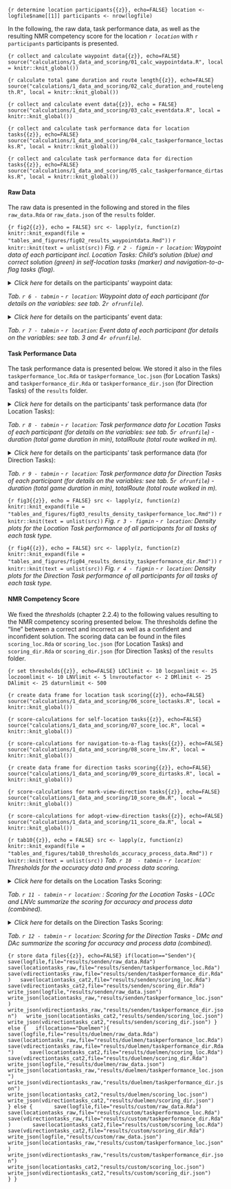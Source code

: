 ```{r determine location participants{{z}}, echo=FALSE}
location <- logfile$name[[1]]
participants <- nrow(logfile)
```

In the following, the raw data, task performance data, as well as the resulting NMR competency score for the location _`r location`_ with `r participants` participants is presented.

```{r collect and calculate waypoint data{{z}}, echo=FALSE}
source("calculations/1_data_and_scoring/01_calc_waypointdata.R", local = knitr::knit_global())
```

```{r calculate total game duration and route length{{z}}, echo=FALSE}
source("calculations/1_data_and_scoring/02_calc_duration_and_routelength.R", local = knitr::knit_global())
```

```{r collect and calculate event data{{z}}, echo = FALSE}
source("calculations/1_data_and_scoring/03_calc_eventdata.R", local = knitr::knit_global())
```

```{r collect and calculate task performance data for location tasks{{z}}, echo=FALSE}
source("calculations/1_data_and_scoring/04_calc_taskperformance_loctasks.R", local = knitr::knit_global())
```

```{r collect and calculate task performance data for direction tasks{{z}}, echo=FALSE}
source("calculations/1_data_and_scoring/05_calc_taskperformance_dirtasks.R", local = knitr::knit_global())
```

#### Raw Data

The raw data is presented in the following and stored in the files `raw_data.Rda` or `raw_data.json` of the `results` folder.

```{r fig2{{z}}, echo = FALSE}
src <- lapply(z, function(z) knitr::knit_expand(file = "tables_and_figures/fig02_results_waypointdata.Rmd"))
```
`r knitr::knit(text = unlist(src))`
_Fig. `r 2 - figmin` - `r location`: Waypoint data of each participant incl. Location Tasks: Child's solution (blue) and correct solution (green) in self-location tasks (marker) and navigation-to-a-flag tasks (flag)._

<details>
  <summary>_Click here_ for details on the participants' waypoint data:</summary>
  <p style="padding: 4px; margin: 0; box-shadow: 1px 1px 1px 1px #bbbbbb;">
```{r tab6{{z}}, echo = FALSE}
src <- lapply(z, function(z) knitr::knit_expand(file = "tables_and_figures/tab06_results_waypointdata.Rmd"))
```
`r knitr::knit(text = unlist(src))`
</details>
_Tab. `r 6 - tabmin` - `r location`: Waypoint data of each participant (for details on the variables: see tab. 2`r ofrunfile`)._

<details>
  <summary>_Click here_ for details on the participants' event data:</summary>
  <p style="padding: 4px; margin: 0; box-shadow: 1px 1px 1px 1px #bbbbbb;">
```{r tab7{{z}}, echo = FALSE}
src <- lapply(z, function(z) knitr::knit_expand(file = "tables_and_figures/tab07_results_eventdata.Rmd"))
```
`r knitr::knit(text = unlist(src))`
</details>
_Tab. `r 7 - tabmin` - `r location`: Event data of each participant (for details on the variables: see tab. 3 and 4`r ofrunfile`)._

#### Task Performance Data

The task performance data is presented below. We stored it also in the files `taskperformance_loc.Rda` or `taskperformance_loc.json` (for Location Tasks) and `taskperformance_dir.Rda` or `taskperformance_dir.json` (for Direction Tasks) of the `results` folder.

<details>
  <summary>_Click here_ for details on the participants' task performance data (for Location Tasks):</summary>
  <p style="padding: 4px; margin: 0; box-shadow: 1px 1px 1px 1px #bbbbbb;">
```{r tab8{{z}}, echo = FALSE}
src <- lapply(z, function(z) knitr::knit_expand(file = "tables_and_figures/tab08_results_taskperformance_loc.Rmd"))
```
`r knitr::knit(text = unlist(src))`
</details>
_Tab. `r 8 - tabmin` - `r location`: Task performance data for Location Tasks of each participant (for details on the variables: see tab. 5`r ofrunfile`) - duration (total game duration in min), totalRoute (total route walked in m)._

<details>
  <summary>_Click here_ for details on the participants' task performance data (for Direction Tasks):</summary>
  <p style="padding: 4px; margin: 0; box-shadow: 1px 1px 1px 1px #bbbbbb;">
```{r tab9{{z}}, echo = FALSE}
src <- lapply(z, function(z) knitr::knit_expand(file = "tables_and_figures/tab09_results_taskperformance_dir.Rmd"))
```
`r knitr::knit(text = unlist(src))`
</details>
_Tab. `r 9 - tabmin` - `r location`: Task performance data for Direction Tasks of each participant (for details on the variables: see tab. 5`r ofrunfile`) - duration (total game duration in min), totalRoute (total route walked in m)._

```{r fig3{{z}}, echo = FALSE}
src <- lapply(z, function(z) knitr::knit_expand(file = "tables_and_figures/fig03_results_density_taskperformance_loc.Rmd"))
```
`r knitr::knit(text = unlist(src))`
_Fig. `r 3 - figmin` - `r location`: Density plots for the Location Task performance of all participants for all tasks of each task type._

```{r fig4{{z}}, echo = FALSE}
src <- lapply(z, function(z) knitr::knit_expand(file = "tables_and_figures/fig04_results_density_taskperformance_dir.Rmd"))
```
`r knitr::knit(text = unlist(src))`
_Fig. `r 4 - figmin` - `r location`: Density plots for the Direction Task performance of all participants for all tasks of each task type._

#### NMR Competency Score

We fixed the _thresholds_ (chapter 2.2.4) to the following values resulting to the NMR competency scoring presented below. The thresholds define the "line" between a correct and incorrect as well as a confident and inconfident solution. The scoring data can be found in the files `scoring_loc.Rda` or `scoring_loc.json` (for Location Tasks) and `scoring_dir.Rda` or `scoring_dir.json` (for Direction Tasks) of the `results` folder.

```{r set thresholds{{z}}, echo=FALSE}
LOClimit <- 10
locpanlimit <- 25
loczoomlimit <- 10
LNVlimit <- 5
lnvroutefactor <- 2
DMlimit <- 25
DAlimit <- 25
daturnlimit <- 500
```

```{r create data frame for location task scoring{{z}}, echo=FALSE}
source("calculations/1_data_and_scoring/06_score_loctasks.R", local = knitr::knit_global())
```

```{r score-calculations for self-location tasks{{z}}, echo=FALSE}
source("calculations/1_data_and_scoring/07_score_loc.R", local = knitr::knit_global())
```

```{r score-calculations for navigation-to-a-flag tasks{{z}}, echo=FALSE}
source("calculations/1_data_and_scoring/08_score_lnv.R", local = knitr::knit_global())
```

```{r create data frame for direction tasks scoring{{z}}, echo=FALSE}
source("calculations/1_data_and_scoring/09_score_dirtasks.R", local = knitr::knit_global())
```

```{r score-calculations for mark-view-direction tasks{{z}}, echo=FALSE}
source("calculations/1_data_and_scoring/10_score_dm.R", local = knitr::knit_global())
```

```{r score-calculations for adopt-view-direction tasks{{z}}, echo=FALSE}
source("calculations/1_data_and_scoring/11_score_da.R", local = knitr::knit_global())
```

```{r tab10{{z}}, echo = FALSE}
src <- lapply(z, function(z) knitr::knit_expand(file = "tables_and_figures/tab10_thresholds_accuracy_process_data.Rmd"))
```
`r knitr::knit(text = unlist(src))`
_Tab. `r 10  - tabmin` - `r location`: Thresholds for the accuracy data and process data scoring._

<details>
  <summary>_Click here_ for details on the Location Tasks Scoring:</summary>
```{r tab11{{z}}, echo = FALSE}
src <- lapply(z, function(z) knitr::knit_expand(file = "tables_and_figures/tab11_results_scoring_loc.Rmd"))
```
`r knitr::knit(text = unlist(src))`
</details>
_Tab. `r 11 - tabmin` - `r location`: : Scoring for the Location Tasks - LOCc and LNVc summarize the scoring for accuracy and process data (combined)._

<details>
  <summary>_Click here_ for details on the Direction Tasks Scoring:</summary>
```{r tab12{{z}}, echo = FALSE}
src <- lapply(z, function(z) knitr::knit_expand(file = "tables_and_figures/tab12_results_scoring_dir.Rmd"))
```
`r knitr::knit(text = unlist(src))`
</details>
_Tab. `r 12 - tabmin` - `r location`: Scoring for the Direction Tasks - DMc and DAc summarize the scoring for accuracy and process data (combined)._


<!-- Store Data -->

```{r store data files{{z}}, echo=FALSE}
if(location=="Senden"){
  save(logfile,file="results/senden/raw_data.Rda")
  save(locationtasks_raw,file="results/senden/taskperformance_loc.Rda")
  save(vdirectiontasks_raw,file="results/senden/taskperformance_dir.Rda")
  save(locationtasks_cat2,file="results/senden/scoring_loc.Rda")
  save(vdirectiontasks_cat2,file="results/senden/scoring_dir.Rda")
  write_json(logfile,"results/senden/raw_data.json")
  write_json(locationtasks_raw,"results/senden/taskperformance_loc.json")
  write_json(vdirectiontasks_raw,"results/senden/taskperformance_dir.json")
  write_json(locationtasks_cat2,"results/senden/scoring_loc.json")
  write_json(vdirectiontasks_cat2,"results/senden/scoring_dir.json")
} else {
  if(location=="Duelmen"){
    save(logfile,file="results/duelmen/raw_data.Rda")
    save(locationtasks_raw,file="results/duelmen/taskperformance_loc.Rda")
    save(vdirectiontasks_raw,file="results/duelmen/taskperformance_dir.Rda")
    save(locationtasks_cat2,file="results/duelmen/scoring_loc.Rda")
    save(vdirectiontasks_cat2,file="results/duelmen/scoring_dir.Rda")
    write_json(logfile,"results/duelmen/raw_data.json")
    write_json(locationtasks_raw,"results/duelmen/taskperformance_loc.json")
    write_json(vdirectiontasks_raw,"results/duelmen/taskperformance_dir.json")
    write_json(locationtasks_cat2,"results/duelmen/scoring_loc.json")
    write_json(vdirectiontasks_cat2,"results/duelmen/scoring_dir.json")
  } else {
      save(logfile,file="results/custom/raw_data.Rda")
      save(locationtasks_raw,file="results/custom/taskperformance_loc.Rda")
      save(vdirectiontasks_raw,file="results/custom/taskperformance_dir.Rda")
      save(locationtasks_cat2,file="results/custom/scoring_loc.Rda")
      save(vdirectiontasks_cat2,file="results/custom/scoring_dir.Rda")
      write_json(logfile,"results/custom/raw_data.json")
      write_json(locationtasks_raw,"results/custom/taskperformance_loc.json")
      write_json(vdirectiontasks_raw,"results/custom/taskperformance_dir.json")
      write_json(locationtasks_cat2,"results/custom/scoring_loc.json")
      write_json(vdirectiontasks_cat2,"results/custom/scoring_dir.json")
    }
}
```